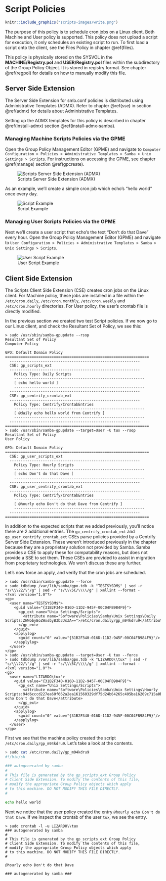 # Script Policies {#scripts}

```r
knitr::include_graphics("scripts-images/write.png")
```

The purpose of this policy is to schedule cron jobs on a Linux client. Both Machine and User policy is supported. This policy does not upload a script for execution, it only schedules an existing script to run. To first load a script onto the client, see the Files Policy in chapter \@ref(files).

This policy is physically stored on the SYSVOL in the **MACHINE/Registry.pol** and **USER/Registry.pol** files within the subdirectory of the Group Policy Object. It is stored in registry format. See chapter \@ref(regpol) for details on how to manually modify this file.

## Server Side Extension

The Server Side Extension for smb.conf policies is distributed using Administrative Templates (ADMX). Refer to chapter \@ref(sse) in section \@ref(admx) for details about Administrative Templates.

Setting up the ADMX templates for this policy is described in chapter \@ref(install-admx) section \@ref(install-admx-samba).

### Managing Machine Scripts Policies via the GPME {#scripts-gpme}

Open the Group Policy Management Editor (GPME) and navigate to `Computer Configuration > Policies > Administrative Templates > Samba > Unix Settings > Scripts`. For instructions on accessing the GPME, see chapter \@ref(manage) section \@ref(gpcreate).

![Scripts Server Side Extension (ADMX)](scripts-images/scripts.png)

As an example, we'll create a simple cron job which echo's "hello world" once every day.

![Script Example](scripts-images/hello_world.png)

### Managing User Scripts Policies via the GPME

Next we'll create a user script that echo's the text "Don't do that Dave" every hour. Open the Group Policy Management Editor (GPME) and navigate to `User Configuration > Policies > Administrative Templates > Samba > Unix Settings > Scripts`.

![User Script Example](scripts-images/dave.png)

## Client Side Extension

The Scripts Client Side Extension (CSE) creates cron jobs on the Linux client. For Machine policy, these jobs are installed in a file within the `/etc/cron.daily`, `/etc/cron.monthly`, `/etc/cron.weekly` and `/etc/cron.hourly` directories. For User policy, the user's crontab file is directly modified.

In the previous section we created two test Script policies. If we now go to our Linux client, and check the Resultant Set of Policy, we see this:


```
> sudo /usr/sbin/samba-gpupdate --rsop
Resultant Set of Policy
Computer Policy

GPO: Default Domain Policy
=================================================================
  -----------------------------------------------------------
  CSE: gp_scripts_ext
  -----------------------------------------------------------
    Policy Type: Daily Scripts
    -----------------------------------------------------------
    [ echo hello world ]
    -----------------------------------------------------------
  -----------------------------------------------------------
  CSE: gp_centrify_crontab_ext
  -----------------------------------------------------------
    Policy Type: Centrify/CrontabEntries
    -----------------------------------------------------------
    [ @daily echo hello world from Centrify ]
    -----------------------------------------------------------
  -----------------------------------------------------------
=================================================================
> sudo /usr/sbin/samba-gpupdate --target=User -U tux --rsop
Resultant Set of Policy
User Policy

GPO: Default Domain Policy
=================================================================
  CSE: gp_user_scripts_ext
  -----------------------------------------------------------
    Policy Type: Hourly Scripts
    -----------------------------------------------------------
    [ echo Don't do that Dave ]
    -----------------------------------------------------------
  -----------------------------------------------------------
  CSE: gp_user_centrify_crontab_ext
  -----------------------------------------------------------
    Policy Type: Centrify/CrontabEntries
    -----------------------------------------------------------
    [ @hourly echo Don't do that Dave from Centrify ]
    -----------------------------------------------------------
  -----------------------------------------------------------
=================================================================
```

In addition to the expected scripts that we added previously, you'll notice there are 2 additional entries. The `gp_centrify_crontab_ext` and `gp_user_centrify_crontab_ext` CSEs parse policies provided by a Centrify Server Side Extension. These weren't introduced previously in the chapter because they are a proprietary solution not provided by Samba. Samba provides a CSE to apply these for compatability reasons, but does not provide a SSE to set them. These CSEs are provided to assist in migration from proprietary technologies. We won't discuss these any further.

Let's now force an apply, and verify that the cron jobs are scheduled.

```
> sudo /usr/sbin/samba-gpupdate --force
> sudo tdbdump /var/lib/samba/gpo.tdb -k "TESTSYSDM$" | sed -r "s/\\\22/\"/g" | sed -r "s/\\\5C/\\\\/g" | xmllint --format -
<?xml version="1.0"?>
<gp>
  <user name="TESTSYSDM$">
    <guid value="{31B2F340-016D-11D2-945F-00C04FB984F9}">
      <gp_ext name="Unix Settings/Scripts">
        <attribute name="Software\Policies\Samba\Unix Settings\Daily Scripts:ZWNobyBoZWxsbyB3b3JsZA==">/etc/cron.daily/gp_m94kdru9</attribute>
      </gp_ext>
    </guid>
    <applylog>
      <guid count="0" value="{31B2F340-016D-11D2-945F-00C04FB984F9}"/>
    </applylog>
  </user>
</gp>
> sudo /usr/sbin/samba-gpupdate --target=User -U tux --force
> sudo tdbdump /var/lib/samba/gpo.tdb -k "LIZARDO\\tux" | sed -r "s/\\\22/\"/g" | sed -r "s/\\\5C/\\\\/g" | xmllint --format -
<?xml version="1.0"?>
<gp>
  <user name="LIZARDO\tux">
    <guid value="{31B2F340-016D-11D2-945F-00C04FB984F9}">
      <gp_ext name="Unix Settings/Scripts">
        <attribute name="Software\Policies\Samba\Unix Settings\Hourly Scripts:94d6cccd227ea60f662a2ea161560329df75d24b64265c405ba16209c715a0bb274b39b07d2c825dc926341839067d90a80d5570b2c68607b16915fd806de415">@hourly echo Don't do that Dave</attribute>
      </gp_ext>
    </guid>
    <applylog>
      <guid count="0" value="{31B2F340-016D-11D2-945F-00C04FB984F9}"/>
    </applylog>
  </user>
</gp>
```

First we see that the machine policy created the script `/etc/cron.daily/gp_m94kdru9`. Let's take a look at the contents.

```bash
> sudo cat /etc/cron.daily/gp_m94kdru9
#!/bin/sh

### autogenerated by samba
#
# This file is generated by the gp_scripts_ext Group Policy
# Client Side Extension. To modify the contents of this file,
# modify the appropriate Group Policy objects which apply
# to this machine. DO NOT MODIFY THIS FILE DIRECTLY.
#

echo hello world
```

Next we notice that the user policy created the entry `@hourly echo Don't do that Dave`. If we inspect the crontab of the user `tux`, we see the entry.

```
> sudo crontab -l -u LIZARDO\\tux
### autogenerated by samba
#
# This file is generated by the gp_scripts_ext Group Policy
# Client Side Extension. To modify the contents of this file,
# modify the appropriate Group Policy objects which apply
# to this machine. DO NOT MODIFY THIS FILE DIRECTLY.
#

@hourly echo Don't do that Dave

### autogenerated by samba ###
```
